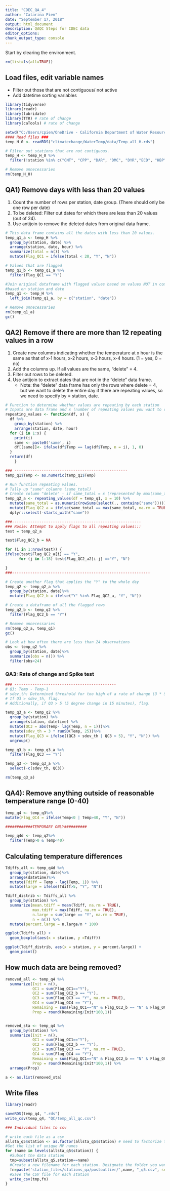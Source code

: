 ```yaml
---
title: "CDEC_QA_4"
author: "Catarina Pien"
date: "September 17, 2018"
output: html_document
description: QAQC Steps for CDEC data
editor_options: 
chunk_output_type: console
---
```


Start by clearing the environment.

```r
rm(list=ls(all=TRUE))
```

## Load files, edit variable names

* Filter out those that are not contiguous/ not active
* Add datetime sorting variables
```r
library(tidyverse)
library(readr)
library(lubridate)
library(TTR) # rate of change
library(caTools) # rate of change

setwd("C:/Users/cpien/OneDrive - California Department of Water Resources/Work/ClimateChange/R_code/")
#### Read files ###
temp_H_0 <- readRDS("climatechange/WaterTemp/data/Temp_all_H.rds")

# Filter out stations that are not contiguous.
temp_H <- temp_H_0 %>% 
  filter(!station %in% c("CNT", "CPP", "DAR", "DMC", "DYR","ECD", "HBP", "KA0", "ROR", "DV7", "BOY"))

# Remove unnecessaries
rm(temp_H_0)
```

## QA1) Remove days with less than 20 values 

1. Count the number of rows per station, date group. (There should only be one row per date)
2. To be deleted: Filter out dates for which there are less than 20 values (out of 24).
3. Use antijoin to remove the deleted dates from original data frame.

```r

# This data frame contains all the dates with less than 20 values. 
temp_q1_a <- temp_H %>%
  group_by(station, date) %>%
  arrange(station, date, hour) %>%
  summarize(total = n()) %>%
  mutate(Flag_QC1 = ifelse(total < 20, "Y", "N"))

# Values that are flagged
temp_q1_b <- temp_q1_a %>%
  filter(Flag_QC1 == "Y")

#Join original dataframe with flagged values based on values NOT in common. 
#based on station and date
temp_q1 <- temp_H %>%
  left_join(temp_q1_a, by = c("station", "date"))

# Remove unnecessaries
rm(temp_q1_a)
gc()

```

## QA2) Remove if there are more than 12 repeating values in a row

1. Create new columns indicating whether the temperature at x hour is the same as that of x-1 hours, x-2 hours, x-3 hours, x-4 hours. (1 = yes, 0 = no)
2. Add the columns up. If all values are the same, "delete"  = 4. 
3. Filter out rows to be deleted. 
4. Use antijoin to extract dates that are not in the "delete" data frame. 
    + Note: the "delete" data frame has only the rows where delete = 4, but we want to delete the entire day if there are repeating values, so we need to specify by = station, date. 

```r

# Function to determine whether values are repeating by each station
# Inputs are data frame and x (number of repeating values you want to check for)
repeating_values <- function(df, x) {
  df %>% 
    group_by(station) %>%
    arrange(station, date, hour)
  for (i in 1:x) {
    print(i)
    same <- paste0('same', i)
    df[[same]]<- ifelse(df$Temp == lag(df$Temp, n = i), 1, 0)
  }
  return(df)
    }

### --------------------------------------------------
temp_q1$Temp <- as.numeric(temp_q1$Temp)

# Run function repeating values. 
# Tally up "same" columns (same_total)
# Create column "delete" - if same_total = x (represented by max(same_total), delete = Y)
temp_q2_a <- repeating_values(df = temp_q1, x = 10) %>% 
  mutate(same_total = as.numeric(rowSums(select(., contains("same"))))) %>%
  mutate(Flag_QC2_a = ifelse(same_total == max(same_total, na.rm = TRUE),"Y", "N")) %>%
  dplyr::select(-starts_with("same"))

###---------------------------------------------------------
### Rosie: Attempt to apply flags to all repeating values:::
test = temp_q2_a

test$Flag_QC2_b = NA

for (i in 1:nrow(test)) {
ifelse(test$Flag_QC2_a[i] == "Y", 
      for (j in 1:18) test$Flag_QC2_a2[i-j] =="Y", "N")

}
###-------------------------------------------------------------

# Create another flag that applies the "Y" to the whole day
temp_q2 <- temp_q2_a %>%
  group_by(station, date)%>%
  mutate(Flag_QC2_b = ifelse("Y" %in% Flag_QC2_a, "Y", "N"))

# Create a dataframe of all the flagged rows
temp_q2_b <- temp_q2 %>%
  filter(Flag_QC2_b == "Y")

# Remove unnecessaries
rm(temp_q2_a, temp_q1)
gc()

# Look at how often there are less than 24 observations
obs <- temp_q2 %>%
  group_by(station, date)%>%
  summarize(obs = n()) %>%
  filter(obs<24)
```

### QA3: Rate of change and Spike test
```r
### ---------------------------------------------
# Q3: Temp - Temp-1
# sdev_th: Determined threshold for too high of a rate of change (3 * SD(Temp) over 25 days)
# If Q3 > sdev_th, flag.
# Additionally, if Q3 > 5 (5 degree change in 15 minutes), flag. 

temp_q3_a <- temp_q2 %>%
  group_by(station) %>%
  arrange(station, datetime) %>%
  mutate(QC3 = abs(Temp- lag(Temp, n = 1)))%>%
  mutate(sdev_th = 3 * runSD(Temp, 25))%>%
  mutate(Flag_QC3 = ifelse((QC3 > sdev_th | QC3 > 5), "Y", "N")) %>%
  ungroup()

temp_q3_b <- temp_q3_a %>%
  filter(Flag_QC3 == "Y")

temp_q3 <- temp_q3_a %>%
  select(-c(sdev_th, QC3))

rm(temp_q3_a)

```



## QA4): Remove anything outside of reasonable temperature range (0-40)
```r
temp_q4 <- temp_q3%>%
mutate(Flag_QC4 = ifelse(Temp<0 | Temp>40, "Y", "N"))

############TEMPORARY ONLY##########

temp_q4d <- temp_q2%>%
  filter(Temp>0 & Temp<40)

```


## Calculating temperature differences 

```r
Tdiffs_all <- temp_q4d %>%
  group_by(station, date)%>%
  arrange(datetime)%>%
  mutate(Tdiff = Temp - lag(Temp, 1)) %>%
  mutate(large = ifelse(Tdiff>5, "Y", "N")) 

Tdiff_distrib <- Tdiffs_all %>%
  group_by(station) %>%
  summarize(mean.tdiff = mean(Tdiff, na.rm = TRUE),
            max.tdiff = max(Tdiff, na.rm = TRUE),
            n.large = sum(large == "Y", na.rm = TRUE),
            n = n()) %>%
  mutate(percent.large = n.large/n * 100)

ggplot(Tdiffs_all) +
  geom_boxplot(aes(x = station, y =Tdiff))

ggplot(Tdiff_distrib, aes(x = station, y = percent.large)) + 
  geom_point()

```


## How much data are being removed?
```r

removed_all <- temp_q4 %>%
  summarize(Init = n(),
            QC1 = sum(Flag_QC1=="Y"),
            QC2 = sum(Flag_QC2_b == "Y"),
            QC3 = sum(Flag_QC3 == "Y", na.rm = TRUE),
            QC4 = sum(Flag_QC4 == "Y"),
            Remaining = sum(Flag_QC1=="N" & Flag_QC2_b == "N" & Flag_QC3 =="N" & Flag_QC4 =="N", na.rm = TRUE),
            Prop = round(Remaining/Init*100,1))


removed_sta <- temp_q4 %>%
  group_by(station) %>%
  summarize(Init = n(),
            QC1 = sum(Flag_QC1=="Y"),
            QC2 = sum(Flag_QC2_b == "Y"),
            QC3 = sum(Flag_QC3 == "Y", na.rm = TRUE),
            QC4 = sum(Flag_QC4 == "Y"),
            Remaining = sum(Flag_QC1=="N" & Flag_QC2_b == "N" & Flag_QC3 =="N" & Flag_QC4 =="N", na.rm = TRUE),
            Prop = round(Remaining/Init*100,1)) %>%
  arrange(Prop)

a <- as.list(removed_sta)
```


## Write files

```r
library(readr)

saveRDS(temp_q4, ".rds")
write_csv(temp_q4, "QC/temp_all_qc.csv")

### Individual files to csv

# write each file as a csv
allsta_q5$station <- as.factor(allsta_q5$station) # need to factorize the "stations"
#Get the list of unique MP names
for (name in levels(allsta_q5$station)) {
  #Subset the data station
  tmp=subset(allsta_q5,station==name)
  #Create a new filename for each station. Designate the folder you want the files in.
  fn=paste('station_files/stations_qa/postoutlier/',name, "_q5.csv", sep="")
  #Save the CSV file for each station
  write_csv(tmp,fn)
}

```


